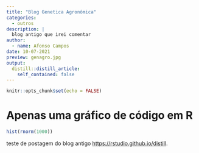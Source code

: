 ```yaml
---
title: "Blog Genetica Agronômica"
categories: 
  - outros
description: |
  blog antigo que irei comentar 
author: 
  - name: Afonso Campos
date: 10-07-2021
preview: genagro.jpg
output:
  distill::distill_article:
    self_contained: false
---
```



```r
knitr::opts_chunk$set(echo = FALSE)
```

# Apenas uma gráfico de código em R 


```r
hist(rnorm(1000))

```

teste de postagem do blog antigo <https://rstudio.github.io/distill>.



